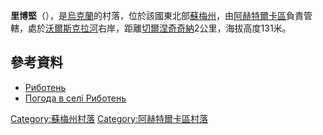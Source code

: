 {{coord|50|16|51|N|34|47|20|E|scale:100000_region:UA|display=title}}

'''里博堅'''（{{lang-uk|Риботень}}），是[[烏克蘭|烏克蘭]]的村落，位於該國東北部[[蘇梅州|蘇梅州]]，由[[阿赫特爾卡區|阿赫特爾卡區]]負責管轄，處於[[沃爾斯克拉河|沃爾斯克拉河]]右岸，距離[[切爾涅奇奇納_(阿赫特爾卡區)|切爾涅奇奇納]]2公里，海拔高度131米。

==參考資料==
*[https://web.archive.org/web/20160305092014/http://w1.c1.rada.gov.ua/pls/z7502/A005?rdat1=02.02.2010&rf7571=29751 Риботень]
* [http://weather.in.ua/ua/symskaja/22260 Погода в селі Риботень]

{{DEFAULTSORT:Риботень}}
[[Category:蘇梅州村落|Category:蘇梅州村落]]
[[Category:阿赫特爾卡區村落|Category:阿赫特爾卡區村落]]


{{Sumy-geo-stub}}